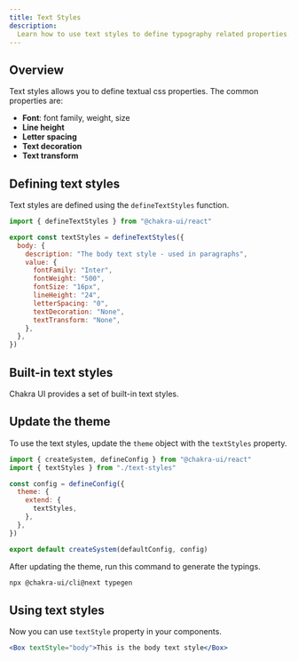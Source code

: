 ```yaml
---
title: Text Styles
description:
  Learn how to use text styles to define typography related properties.
---
```


## Overview

Text styles allows you to define textual css properties. The common properties
are:

- **Font**: font family, weight, size
- **Line height**
- **Letter spacing**
- **Text decoration**
- **Text transform**

## Defining text styles

Text styles are defined using the `defineTextStyles` function.

```js filename="text-styles.ts"
import { defineTextStyles } from "@chakra-ui/react"

export const textStyles = defineTextStyles({
  body: {
    description: "The body text style - used in paragraphs",
    value: {
      fontFamily: "Inter",
      fontWeight: "500",
      fontSize: "16px",
      lineHeight: "24",
      letterSpacing: "0",
      textDecoration: "None",
      textTransform: "None",
    },
  },
})
```

## Built-in text styles

Chakra UI provides a set of built-in text styles.

<ExamplePreview name="tokens/text-styles" />

## Update the theme

To use the text styles, update the `theme` object with the `textStyles`
property.

```js filename="theme.ts"
import { createSystem, defineConfig } from "@chakra-ui/react"
import { textStyles } from "./text-styles"

const config = defineConfig({
  theme: {
    extend: {
      textStyles,
    },
  },
})

export default createSystem(defaultConfig, config)
```

After updating the theme, run this command to generate the typings.

```bash
npx @chakra-ui/cli@next typegen
```

## Using text styles

Now you can use `textStyle` property in your components.

```jsx
<Box textStyle="body">This is the body text style</Box>
```
